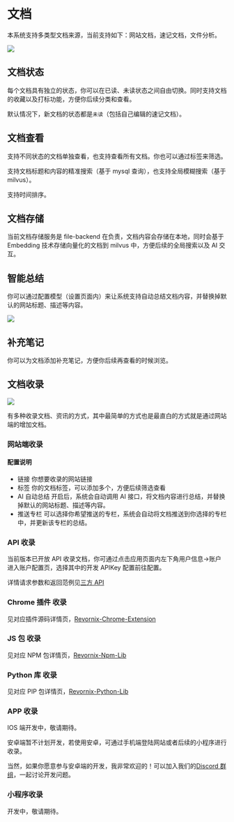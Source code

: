 
# 文档

本系统支持多类型文档来源，当前支持如下：网站文档，速记文档，文件分析。

![](https://qingyon-revornix-public.oss-cn-beijing.aliyuncs.com/images/202507031639028.png)

## 文档状态

每个文档具有独立的状态，你可以在已读、未读状态之间自由切换。同时支持文档的收藏以及打标功能，方便你后续分类和查看。

默认情况下，新文档的状态都是`未读`（包括自己编辑的速记文档）。

## 文档查看

支持不同状态的文档单独查看，也支持查看所有文档。你也可以通过标签来筛选。

支持文档标题和内容的精准搜索（基于 mysql 查询），也支持全局模糊搜索（基于 milvus）。

支持时间排序。

## 文档存储

当前文档存储服务是 file-backend 在负责，文档内容会存储在本地，同时会基于 Embedding 技术存储向量化的文档到 milvus 中，方便后续的全局搜索以及 AI 交互。

## 智能总结

你可以通过配置模型（设置页面内）来让系统支持自动总结文档内容，并替换掉默认的网站标题、描述等内容。

![](https://qingyon-revornix-public.oss-cn-beijing.aliyuncs.com/images/202507031531236.png)

## 补充笔记

你可以为文档添加补充笔记，方便你后续再查看的时候浏览。

## 文档收录

![](https://qingyon-revornix-public.oss-cn-beijing.aliyuncs.com/images/202507021304606.png)

有多种收录文档、资讯的方式，其中最简单的方式也是最直白的方式就是通过网站端的增加文档。

### 网站端收录

#### 配置说明

- 链接 你想要收录的网站链接
- 标签 你的文档标签，可以添加多个，方便后续筛选查看
- AI 自动总结 开启后，系统会自动调用 AI 接口，将文档内容进行总结，并替换掉默认的网站标题、描述等内容。
- 推送专栏 可以选择你希望推送的专栏，系统会自动将文档推送到你选择的专栏中，并更新该专栏的总结。

### API 收录

当前版本已开放 API 收录文档，你可通过点击应用页面内左下角用户信息->账户进入账户配置页，选择其中的开发 APIKey 配置前往配置。

详情请求参数和返回范例见[三方 API](./api)

### Chrome 插件 收录

见对应插件源码详情页，[Revornix-Chrome-Extension](https://github.com/Qingyon-AI/Revornix-Chrome-Extension)

### JS 包 收录

见对应 NPM 包详情页，[Revornix-Npm-Lib](https://github.com/Qingyon-AI/Revornix-Npm-Lib)

### Python 库 收录

见对应 PIP 包详情页，[Revornix-Python-Lib](https://github.com/Qingyon-AI/Revornix-Python-Lib)

### APP 收录

IOS 端开发中，敬请期待。

安卓端暂不计划开发，若使用安卓，可通过手机端登陆网站或者后续的小程序进行收录。

当然，如果你愿意参与安卓端的开发，我非常欢迎的！可以加入我们的[Discord 群组](https://discord.gg/3XZfz84aPN)，一起讨论开发问题。

### 小程序收录

开发中，敬请期待。
